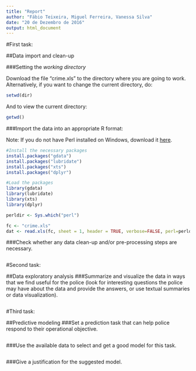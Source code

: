 ```yaml
---
title: "Report"
author: "Fábio Teixeira, Miguel Ferreira, Vanessa Silva"
date: "20 de Dezembro de 2016"
output: html_document
---
```


#First task:

##Data import and clean-up

###Setting the *working directory*

Download the file "crime.xls" to the directory where you are going to work. Alternatively, if you want to change the current directory, do:

```r
setwd(dir)
```

And to view the current directory:

```r
getwd()
```

###Import the data into an appropriate R format:

Note: If you do not have Perl installed on Windows, download it [here](http://www.activestate.com/activeperl/downloads).

```r
#Install the necessary packages
install.packages("gdata")
install.packages("lubridate")
install.packages("xts")
install.packages("dplyr")

#Load the packages
library(gdata)
library(lubridate)
library(xts)
library(dplyr)

perldir <- Sys.which("perl")

fc <- "crime.xls" 
dat <- read.xls(fc, sheet = 1, header = TRUE, verbose=FALSE, perl=perldir)
```

###Check whether any data clean-up and/or pre-processing steps are necessary.
```r

```

#Second task:

##Data exploratory analysis
###Summarize and visualize the data in ways that we find useful for the police (look for interesting questions the police may have about the data and provide the answers, or use textual summaries or data visualization).

```r

```

#Third task:

##Predictive modeling
###Set a prediction task that can help police respond to their operational objective. 

```r

```

###Use the available data to select and get a good model for this task.

```r

```

###Give a justification for the suggested model.
